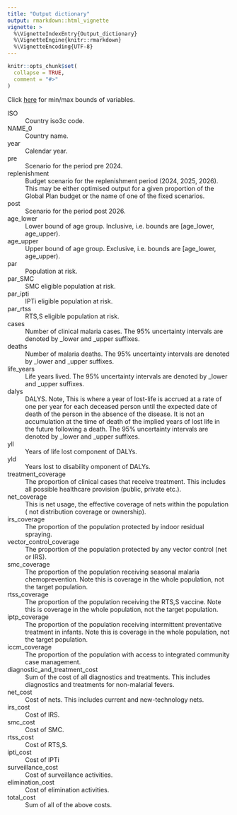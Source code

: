```yaml
---
title: "Output dictionary"
output: rmarkdown::html_vignette
vignette: >
  %\VignetteIndexEntry{Output_dictionary}
  %\VignetteEngine{knitr::rmarkdown}
  %\VignetteEncoding{UTF-8}
---
```


```r
knitr::opts_chunk$set(
  collapse = TRUE,
  comment = "#>"
)
```

Click [here](https://github.com/mrc-ide/gf/tree/master/inst/min_max_bounds.csv) for min/max bounds of variables.

ISO
  : Country iso3c code.
  
NAME_0
  : Country name.
  
year
  : Calendar year.

pre
  : Scenario for the period pre 2024.

replenishment
  : Budget scenario for the replenishment period (2024, 2025, 2026). This may be
  either optimised output for a given proportion of the Global Plan budget or the
  name of one of the fixed scenarios.
  
post
  : Scenario for the period post 2026.
  
age_lower
  : Lower bound of age group. Inclusive, i.e. bounds are [age_lower, age_upper).
  
age_upper
  : Upper bound of age group. Exclusive, i.e. bounds are [age_lower, age_upper).
  
par
  : Population at risk.
  
par_SMC
  : SMC eligible population at risk.
  
par_ipti
  : IPTi eligible population at risk.
  
par_rtss
  : RTS,S eligible population at risk.
  
cases
  : Number of clinical malaria cases. The 95% uncertainty intervals are denoted by _lower and _upper suffixes.
  
deaths
  : Number of malaria deaths. The 95% uncertainty intervals are denoted by _lower and _upper suffixes.
  
life_years
  : Life years lived. The 95% uncertainty intervals are denoted by _lower and _upper suffixes.
  
dalys
  : DALYS. Note, This is where a year of lost-life is accrued at a rate of one 
  per year for each deceased person until the expected date of death of the 
  person in the absence of the disease. It is not an accumulation at the time 
  of death of the implied years of lost life in the future following a death. 
  The 95% uncertainty intervals are denoted by _lower and _upper suffixes.
  
yll
  : Years of life lost component of DALYs.
  
yld
  : Years lost to disability omponent of DALYs.
  
treatment_coverage
  : The proportion of clinical cases that receive treatment. This includes all
  possible healthcare provision (public, private etc.).
  
net_coverage
  : This is net usage, the effective coverage of nets within the population (
  not distribution coverage or ownership).
  
irs_coverage
  : The proportion of the population protected by indoor residual spraying.
  
vector_control_coverage
  : The proportion of the population protected by any vector control (net or IRS).
  
smc_coverage
  : The proportion of the population receiving seasonal malaria chemoprevention.
  Note this is coverage in the whole population, not the target population.
  
rtss_coverage
  : The proportion of the population receiving the RTS,S vaccine.
  Note this is coverage in the whole population, not the target population.
  
iptp_coverage
  : The proportion of the population receiving intermittent preventative treatment in infants.
  Note this is coverage in the whole population, not the target population.
  
iccm_coverage
  : The proportion of the population with access to integrated community case management.

diagnostic_and_treatment_cost
  : Sum of the cost of all diagnostics and treatments. This includes diagnostics
  and treatments for non-malarial fevers.
  
net_cost
  : Cost of nets. This includes current and new-technology nets.

irs_cost
  : Cost of IRS.
  
smc_cost
  : Cost of SMC.
  
rtss_cost
  : Cost of RTS,S.

ipti_cost
  : Cost of IPTi
  
surveillance_cost
  : Cost of surveillance activities.
  
elimination_cost
  : Cost of elimination activities.
  
total_cost
  :  Sum of all of the above costs.
  

